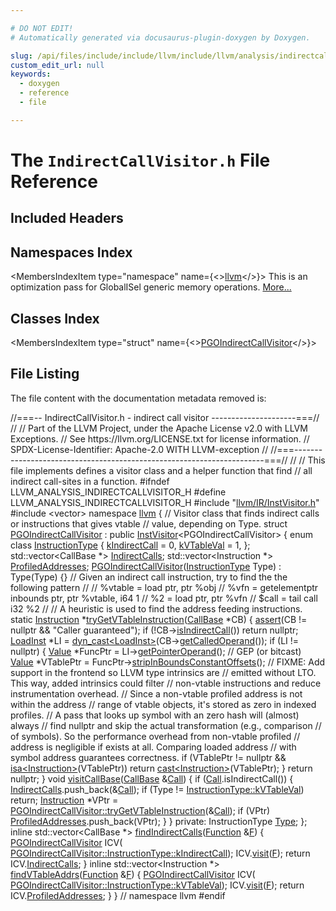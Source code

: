 ```yaml
---

# DO NOT EDIT!
# Automatically generated via docusaurus-plugin-doxygen by Doxygen.

slug: /api/files/include/include/llvm/include/llvm/analysis/indirectcallvisitor-h
custom_edit_url: null
keywords:
  - doxygen
  - reference
  - file

---
```





# The `IndirectCallVisitor.h` File Reference

<DoxygenPage pluginConfig={pluginConfig}>



## Included Headers

<IncludesList>
<IncludesListItem
  filePath="llvm/IR/InstVisitor.h"
  permalink="/docs/api/files/include/include/llvm/include/llvm/ir/instvisitor-h"
  isLocal="true" />
<IncludesListItem
  filePath="vector"
  permalink=""
  isLocal="false" />
</IncludesList>

## Namespaces Index

<MembersIndex>

<MembersIndexItem
  type="namespace"
  name={<><a href="/docs/api/namespaces/llvm">llvm</a></>}>
This is an optimization pass for GlobalISel generic memory operations. <a href="/docs/api/namespaces/llvm/#details">More...</a>
</MembersIndexItem>

</MembersIndex>

## Classes Index

<MembersIndex>

<MembersIndexItem
  type="struct"
  name={<><a href="/docs/api/structs/llvm/pgoindirectcallvisitor">PGOIndirectCallVisitor</a></>}>
</MembersIndexItem>

</MembersIndex>


## File Listing

The file content with the documentation metadata removed is:

<ProgramListing>

<Link id="l00001" /><CodeLine lineNumber="1"><Highlight kind="comment">//===-- IndirectCallVisitor.h - indirect call visitor ---------------------===//</Highlight><Highlight kind="normal"></Highlight></CodeLine>
<Link id="l00002" /><CodeLine lineNumber="2"><Highlight kind="normal"></Highlight><Highlight kind="comment">//</Highlight><Highlight kind="normal"></Highlight></CodeLine>
<Link id="l00003" /><CodeLine lineNumber="3"><Highlight kind="normal"></Highlight><Highlight kind="comment">// Part of the LLVM Project, under the Apache License v2.0 with LLVM Exceptions.</Highlight><Highlight kind="normal"></Highlight></CodeLine>
<Link id="l00004" /><CodeLine lineNumber="4"><Highlight kind="normal"></Highlight><Highlight kind="comment">// See https://llvm.org/LICENSE.txt for license information.</Highlight><Highlight kind="normal"></Highlight></CodeLine>
<Link id="l00005" /><CodeLine lineNumber="5"><Highlight kind="normal"></Highlight><Highlight kind="comment">// SPDX-License-Identifier: Apache-2.0 WITH LLVM-exception</Highlight><Highlight kind="normal"></Highlight></CodeLine>
<Link id="l00006" /><CodeLine lineNumber="6"><Highlight kind="normal"></Highlight><Highlight kind="comment">//</Highlight><Highlight kind="normal"></Highlight></CodeLine>
<Link id="l00007" /><CodeLine lineNumber="7"><Highlight kind="normal"></Highlight><Highlight kind="comment">//===----------------------------------------------------------------------===//</Highlight><Highlight kind="normal"></Highlight></CodeLine>
<Link id="l00008" /><CodeLine lineNumber="8"><Highlight kind="normal"></Highlight><Highlight kind="comment">//</Highlight><Highlight kind="normal"></Highlight></CodeLine>
<Link id="l00009" /><CodeLine lineNumber="9"><Highlight kind="normal"></Highlight><Highlight kind="comment">// This file implements defines a visitor class and a helper function that find</Highlight><Highlight kind="normal"></Highlight></CodeLine>
<Link id="l00010" /><CodeLine lineNumber="10"><Highlight kind="normal"></Highlight><Highlight kind="comment">// all indirect call-sites in a function.</Highlight><Highlight kind="normal"></Highlight></CodeLine>
<Link id="l00011" /><CodeLine lineNumber="11"><Highlight kind="normal"></Highlight></CodeLine>
<Link id="l00012" /><CodeLine lineNumber="12"><Highlight kind="normal"></Highlight><Highlight kind="preprocessor">#ifndef LLVM&#95;ANALYSIS&#95;INDIRECTCALLVISITOR&#95;H</Highlight><Highlight kind="normal"></Highlight></CodeLine>
<Link id="l00013" /><CodeLine lineNumber="13"><Highlight kind="normal"></Highlight><Highlight kind="preprocessor">#define LLVM&#95;ANALYSIS&#95;INDIRECTCALLVISITOR&#95;H</Highlight><Highlight kind="normal"></Highlight></CodeLine>
<Link id="l00014" /><CodeLine lineNumber="14"><Highlight kind="normal"></Highlight></CodeLine>
<Link id="l00015" /><CodeLine lineNumber="15"><Highlight kind="normal"></Highlight><Highlight kind="preprocessor">#include &quot;<a href="/docs/api/files/include/include/llvm/include/llvm/ir/instvisitor-h">llvm/IR/InstVisitor.h</a>&quot;</Highlight><Highlight kind="normal"></Highlight></CodeLine>
<Link id="l00016" /><CodeLine lineNumber="16"><Highlight kind="normal"></Highlight><Highlight kind="preprocessor">#include &lt;vector&gt;</Highlight><Highlight kind="normal"></Highlight></CodeLine>
<Link id="l00017" /><CodeLine lineNumber="17"><Highlight kind="normal"></Highlight></CodeLine>
<Link id="l00018" /><CodeLine lineNumber="18"><Highlight kind="normal"></Highlight><Highlight kind="keyword">namespace </Highlight><Highlight kind="normal"><a href="/docs/api/namespaces/llvm">llvm</a> &#123;</Highlight></CodeLine>
<Link id="l00019" /><CodeLine lineNumber="19"><Highlight kind="normal"></Highlight><Highlight kind="comment">// Visitor class that finds indirect calls or instructions that gives vtable</Highlight><Highlight kind="normal"></Highlight></CodeLine>
<Link id="l00020" /><CodeLine lineNumber="20"><Highlight kind="normal"></Highlight><Highlight kind="comment">// value, depending on Type.</Highlight><Highlight kind="normal"></Highlight></CodeLine>
<Link id="l00021" /><CodeLine lineNumber="21" lineLink="/docs/api/structs/llvm/pgoindirectcallvisitor"><Highlight kind="normal"></Highlight><Highlight kind="keyword">struct </Highlight><Highlight kind="normal"><a href="/docs/api/structs/llvm/pgoindirectcallvisitor/#a89e0810a89e92b3dc5cc160aa0ab3c7e">PGOIndirectCallVisitor</a> : </Highlight><Highlight kind="keyword">public</Highlight><Highlight kind="normal"> <a href="/docs/api/classes/llvm/instvisitor">InstVisitor</a>&lt;PGOIndirectCallVisitor&gt; &#123;</Highlight></CodeLine>
<Link id="l00022" /><CodeLine lineNumber="22" lineLink="/docs/api/structs/llvm/pgoindirectcallvisitor/#a1b01617366e39095f86210b17a1a8424"><Highlight kind="normal">  </Highlight><Highlight kind="keyword">enum class</Highlight><Highlight kind="normal"> <a href="/docs/api/structs/llvm/pgoindirectcallvisitor/#a1b01617366e39095f86210b17a1a8424">InstructionType</a> &#123;</Highlight></CodeLine>
<Link id="l00023" /><CodeLine lineNumber="23" lineLink="/docs/api/structs/llvm/pgoindirectcallvisitor/#a1b01617366e39095f86210b17a1a8424ade0376519bbee8b15b5cccfead8ead5f"><Highlight kind="normal">    <a href="/docs/api/structs/llvm/pgoindirectcallvisitor/#a1b01617366e39095f86210b17a1a8424ade0376519bbee8b15b5cccfead8ead5f">kIndirectCall</a> = 0,</Highlight></CodeLine>
<Link id="l00024" /><CodeLine lineNumber="24" lineLink="/docs/api/structs/llvm/pgoindirectcallvisitor/#a1b01617366e39095f86210b17a1a8424a75f1d873688b0e72f4f4bde8e96ec560"><Highlight kind="normal">    <a href="/docs/api/structs/llvm/pgoindirectcallvisitor/#a1b01617366e39095f86210b17a1a8424a75f1d873688b0e72f4f4bde8e96ec560">kVTableVal</a> = 1,</Highlight></CodeLine>
<Link id="l00025" /><CodeLine lineNumber="25"><Highlight kind="normal">  &#125;;</Highlight></CodeLine>
<Link id="l00026" /><CodeLine lineNumber="26" lineLink="/docs/api/structs/llvm/pgoindirectcallvisitor/#a4667486e007a0f20654f5e8e23d4dcc1"><Highlight kind="normal">  std::vector&lt;CallBase &#42;&gt; <a href="/docs/api/structs/llvm/pgoindirectcallvisitor/#a4667486e007a0f20654f5e8e23d4dcc1">IndirectCalls</a>;</Highlight></CodeLine>
<Link id="l00027" /><CodeLine lineNumber="27" lineLink="/docs/api/structs/llvm/pgoindirectcallvisitor/#aaea7a9b8cbd43a3307b49df4662ba59f"><Highlight kind="normal">  std::vector&lt;Instruction &#42;&gt; <a href="/docs/api/structs/llvm/pgoindirectcallvisitor/#aaea7a9b8cbd43a3307b49df4662ba59f">ProfiledAddresses</a>;</Highlight></CodeLine>
<Link id="l00028" /><CodeLine lineNumber="28" lineLink="/docs/api/structs/llvm/pgoindirectcallvisitor/#a89e0810a89e92b3dc5cc160aa0ab3c7e"><Highlight kind="normal">  <a href="/docs/api/structs/llvm/pgoindirectcallvisitor/#a89e0810a89e92b3dc5cc160aa0ab3c7e">PGOIndirectCallVisitor</a>(<a href="/docs/api/structs/llvm/pgoindirectcallvisitor/#a1b01617366e39095f86210b17a1a8424">InstructionType</a> Type) : Type(Type) &#123;&#125;</Highlight></CodeLine>
<Link id="l00029" /><CodeLine lineNumber="29"><Highlight kind="normal"></Highlight></CodeLine>
<Link id="l00030" /><CodeLine lineNumber="30"><Highlight kind="normal">  </Highlight><Highlight kind="comment">// Given an indirect call instruction, try to find the the following pattern</Highlight><Highlight kind="normal"></Highlight></CodeLine>
<Link id="l00031" /><CodeLine lineNumber="31"><Highlight kind="normal">  </Highlight><Highlight kind="comment">//</Highlight><Highlight kind="normal"></Highlight></CodeLine>
<Link id="l00032" /><CodeLine lineNumber="32"><Highlight kind="normal">  </Highlight><Highlight kind="comment">// %vtable = load ptr, ptr %obj</Highlight><Highlight kind="normal"></Highlight></CodeLine>
<Link id="l00033" /><CodeLine lineNumber="33"><Highlight kind="normal">  </Highlight><Highlight kind="comment">// %vfn = getelementptr inbounds ptr, ptr %vtable, i64 1</Highlight><Highlight kind="normal"></Highlight></CodeLine>
<Link id="l00034" /><CodeLine lineNumber="34"><Highlight kind="normal">  </Highlight><Highlight kind="comment">// %2 = load ptr, ptr %vfn</Highlight><Highlight kind="normal"></Highlight></CodeLine>
<Link id="l00035" /><CodeLine lineNumber="35"><Highlight kind="normal">  </Highlight><Highlight kind="comment">// $call = tail call i32 %2</Highlight><Highlight kind="normal"></Highlight></CodeLine>
<Link id="l00036" /><CodeLine lineNumber="36"><Highlight kind="normal">  </Highlight><Highlight kind="comment">//</Highlight><Highlight kind="normal"></Highlight></CodeLine>
<Link id="l00037" /><CodeLine lineNumber="37"><Highlight kind="normal">  </Highlight><Highlight kind="comment">// A heuristic is used to find the address feeding instructions.</Highlight><Highlight kind="normal"></Highlight></CodeLine>
<Link id="l00038" /><CodeLine lineNumber="38" lineLink="/docs/api/structs/llvm/pgoindirectcallvisitor/#aba025734aa83b5cacf35c35bd572ee0e"><Highlight kind="normal">  </Highlight><Highlight kind="keyword">static</Highlight><Highlight kind="normal"> <a href="/docs/api/classes/llvm/instruction">Instruction</a> &#42;<a href="/docs/api/structs/llvm/pgoindirectcallvisitor/#aba025734aa83b5cacf35c35bd572ee0e">tryGetVTableInstruction</a>(<a href="/docs/api/classes/llvm/callbase">CallBase</a> &#42;CB) &#123;</Highlight></CodeLine>
<Link id="l00039" /><CodeLine lineNumber="39"><Highlight kind="normal">    <a href="/docs/api/files/lib/lib/target/lib/target/amdgpu/silowercontrolflow-cpp/#a4868c5d81c5ccc98c47aeab6244346a0">assert</a>(CB != </Highlight><Highlight kind="keyword">nullptr</Highlight><Highlight kind="normal"> &amp;&amp; </Highlight><Highlight kind="stringliteral">&quot;Caller guaranteed&quot;</Highlight><Highlight kind="normal">);</Highlight></CodeLine>
<Link id="l00040" /><CodeLine lineNumber="40"><Highlight kind="normal">    </Highlight><Highlight kind="keywordflow">if</Highlight><Highlight kind="normal"> (!CB-&gt;<a href="/docs/api/classes/llvm/callbase/#a574efc7d85ff014d5f15e077f3c82e6b">isIndirectCall</a>())</Highlight></CodeLine>
<Link id="l00041" /><CodeLine lineNumber="41"><Highlight kind="normal">      </Highlight><Highlight kind="keywordflow">return</Highlight><Highlight kind="normal"> </Highlight><Highlight kind="keyword">nullptr</Highlight><Highlight kind="normal">;</Highlight></CodeLine>
<Link id="l00042" /><CodeLine lineNumber="42"><Highlight kind="normal"></Highlight></CodeLine>
<Link id="l00043" /><CodeLine lineNumber="43"><Highlight kind="normal">    <a href="/docs/api/classes/llvm/loadinst">LoadInst</a> &#42;LI = <a href="/docs/api/namespaces/llvm/#a22eeee01734061ac1b31ccd994c49eef">dyn&#95;cast&lt;LoadInst&gt;</a>(CB-&gt;<a href="/docs/api/classes/llvm/callbase/#a8d13199cbf4d080d3b5dcf330dad5d2c">getCalledOperand</a>());</Highlight></CodeLine>
<Link id="l00044" /><CodeLine lineNumber="44"><Highlight kind="normal">    </Highlight><Highlight kind="keywordflow">if</Highlight><Highlight kind="normal"> (LI != </Highlight><Highlight kind="keyword">nullptr</Highlight><Highlight kind="normal">) &#123;</Highlight></CodeLine>
<Link id="l00045" /><CodeLine lineNumber="45"><Highlight kind="normal">      <a href="/docs/api/classes/llvm/value">Value</a> &#42;FuncPtr = LI-&gt;<a href="/docs/api/classes/llvm/loadinst/#a2d1ff28d6923802e165905b8d1766e76">getPointerOperand</a>(); </Highlight><Highlight kind="comment">// GEP (or bitcast)</Highlight><Highlight kind="normal"></Highlight></CodeLine>
<Link id="l00046" /><CodeLine lineNumber="46"><Highlight kind="normal">      <a href="/docs/api/classes/llvm/value">Value</a> &#42;VTablePtr = FuncPtr-&gt;<a href="/docs/api/classes/llvm/value/#a3711f4a2446d9e9302ebfa2fb1180883">stripInBoundsConstantOffsets</a>();</Highlight></CodeLine>
<Link id="l00047" /><CodeLine lineNumber="47"><Highlight kind="normal">      </Highlight><Highlight kind="comment">// FIXME: Add support in the frontend so LLVM type intrinsics are</Highlight><Highlight kind="normal"></Highlight></CodeLine>
<Link id="l00048" /><CodeLine lineNumber="48"><Highlight kind="normal">      </Highlight><Highlight kind="comment">// emitted without LTO. This way, added intrinsics could filter</Highlight><Highlight kind="normal"></Highlight></CodeLine>
<Link id="l00049" /><CodeLine lineNumber="49"><Highlight kind="normal">      </Highlight><Highlight kind="comment">// non-vtable instructions and reduce instrumentation overhead.</Highlight><Highlight kind="normal"></Highlight></CodeLine>
<Link id="l00050" /><CodeLine lineNumber="50"><Highlight kind="normal">      </Highlight><Highlight kind="comment">// Since a non-vtable profiled address is not within the address</Highlight><Highlight kind="normal"></Highlight></CodeLine>
<Link id="l00051" /><CodeLine lineNumber="51"><Highlight kind="normal">      </Highlight><Highlight kind="comment">// range of vtable objects, it&#39;s stored as zero in indexed profiles.</Highlight><Highlight kind="normal"></Highlight></CodeLine>
<Link id="l00052" /><CodeLine lineNumber="52"><Highlight kind="normal">      </Highlight><Highlight kind="comment">// A pass that looks up symbol with an zero hash will (almost) always</Highlight><Highlight kind="normal"></Highlight></CodeLine>
<Link id="l00053" /><CodeLine lineNumber="53"><Highlight kind="normal">      </Highlight><Highlight kind="comment">// find nullptr and skip the actual transformation (e.g., comparison</Highlight><Highlight kind="normal"></Highlight></CodeLine>
<Link id="l00054" /><CodeLine lineNumber="54"><Highlight kind="normal">      </Highlight><Highlight kind="comment">// of symbols). So the performance overhead from non-vtable profiled</Highlight><Highlight kind="normal"></Highlight></CodeLine>
<Link id="l00055" /><CodeLine lineNumber="55"><Highlight kind="normal">      </Highlight><Highlight kind="comment">// address is negligible if exists at all. Comparing loaded address</Highlight><Highlight kind="normal"></Highlight></CodeLine>
<Link id="l00056" /><CodeLine lineNumber="56"><Highlight kind="normal">      </Highlight><Highlight kind="comment">// with symbol address guarantees correctness.</Highlight><Highlight kind="normal"></Highlight></CodeLine>
<Link id="l00057" /><CodeLine lineNumber="57"><Highlight kind="normal">      </Highlight><Highlight kind="keywordflow">if</Highlight><Highlight kind="normal"> (VTablePtr != </Highlight><Highlight kind="keyword">nullptr</Highlight><Highlight kind="normal"> &amp;&amp; <a href="/docs/api/namespaces/llvm/#a92ca992e52dddc420f4b069cae06dfbe">isa&lt;Instruction&gt;</a>(VTablePtr))</Highlight></CodeLine>
<Link id="l00058" /><CodeLine lineNumber="58"><Highlight kind="normal">        </Highlight><Highlight kind="keywordflow">return</Highlight><Highlight kind="normal"> <a href="/docs/api/namespaces/llvm/#ac4fc845f5ed92de63cd4474f128f5fc5">cast&lt;Instruction&gt;</a>(VTablePtr);</Highlight></CodeLine>
<Link id="l00059" /><CodeLine lineNumber="59"><Highlight kind="normal">    &#125;</Highlight></CodeLine>
<Link id="l00060" /><CodeLine lineNumber="60"><Highlight kind="normal">    </Highlight><Highlight kind="keywordflow">return</Highlight><Highlight kind="normal"> </Highlight><Highlight kind="keyword">nullptr</Highlight><Highlight kind="normal">;</Highlight></CodeLine>
<Link id="l00061" /><CodeLine lineNumber="61"><Highlight kind="normal">  &#125;</Highlight></CodeLine>
<Link id="l00062" /><CodeLine lineNumber="62"><Highlight kind="normal"></Highlight></CodeLine>
<Link id="l00063" /><CodeLine lineNumber="63" lineLink="/docs/api/structs/llvm/pgoindirectcallvisitor/#afa86534586fe217fde186eea41e5e5cc"><Highlight kind="normal">  </Highlight><Highlight kind="keywordtype">void</Highlight><Highlight kind="normal"> <a href="/docs/api/structs/llvm/pgoindirectcallvisitor/#afa86534586fe217fde186eea41e5e5cc">visitCallBase</a>(<a href="/docs/api/classes/llvm/callbase">CallBase</a> &amp;<a href="/docs/api/groups/arcopt/#ga9c9cf6ad55eb23d77d083a184e416c09">Call</a>) &#123;</Highlight></CodeLine>
<Link id="l00064" /><CodeLine lineNumber="64"><Highlight kind="normal">    </Highlight><Highlight kind="keywordflow">if</Highlight><Highlight kind="normal"> (<a href="/docs/api/groups/arcopt/#ga9c9cf6ad55eb23d77d083a184e416c09">Call</a>.isIndirectCall()) &#123;</Highlight></CodeLine>
<Link id="l00065" /><CodeLine lineNumber="65"><Highlight kind="normal">      <a href="/docs/api/structs/llvm/pgoindirectcallvisitor/#a4667486e007a0f20654f5e8e23d4dcc1">IndirectCalls</a>.push&#95;back(&amp;<a href="/docs/api/groups/arcopt/#ga9c9cf6ad55eb23d77d083a184e416c09">Call</a>);</Highlight></CodeLine>
<Link id="l00066" /><CodeLine lineNumber="66"><Highlight kind="normal"></Highlight></CodeLine>
<Link id="l00067" /><CodeLine lineNumber="67"><Highlight kind="normal">      </Highlight><Highlight kind="keywordflow">if</Highlight><Highlight kind="normal"> (Type != <a href="/docs/api/structs/llvm/pgoindirectcallvisitor/#a1b01617366e39095f86210b17a1a8424a75f1d873688b0e72f4f4bde8e96ec560">InstructionType::kVTableVal</a>)</Highlight></CodeLine>
<Link id="l00068" /><CodeLine lineNumber="68"><Highlight kind="normal">        </Highlight><Highlight kind="keywordflow">return</Highlight><Highlight kind="normal">;</Highlight></CodeLine>
<Link id="l00069" /><CodeLine lineNumber="69"><Highlight kind="normal"></Highlight></CodeLine>
<Link id="l00070" /><CodeLine lineNumber="70"><Highlight kind="normal">      <a href="/docs/api/classes/llvm/instruction">Instruction</a> &#42;VPtr =</Highlight></CodeLine>
<Link id="l00071" /><CodeLine lineNumber="71"><Highlight kind="normal">          <a href="/docs/api/structs/llvm/pgoindirectcallvisitor/#aba025734aa83b5cacf35c35bd572ee0e">PGOIndirectCallVisitor::tryGetVTableInstruction</a>(&amp;<a href="/docs/api/groups/arcopt/#ga9c9cf6ad55eb23d77d083a184e416c09">Call</a>);</Highlight></CodeLine>
<Link id="l00072" /><CodeLine lineNumber="72"><Highlight kind="normal">      </Highlight><Highlight kind="keywordflow">if</Highlight><Highlight kind="normal"> (VPtr)</Highlight></CodeLine>
<Link id="l00073" /><CodeLine lineNumber="73"><Highlight kind="normal">        <a href="/docs/api/structs/llvm/pgoindirectcallvisitor/#aaea7a9b8cbd43a3307b49df4662ba59f">ProfiledAddresses</a>.push&#95;back(VPtr);</Highlight></CodeLine>
<Link id="l00074" /><CodeLine lineNumber="74"><Highlight kind="normal">    &#125;</Highlight></CodeLine>
<Link id="l00075" /><CodeLine lineNumber="75"><Highlight kind="normal">  &#125;</Highlight></CodeLine>
<Link id="l00076" /><CodeLine lineNumber="76"><Highlight kind="normal"></Highlight></CodeLine>
<Link id="l00077" /><CodeLine lineNumber="77"><Highlight kind="normal"></Highlight><Highlight kind="keyword">private</Highlight><Highlight kind="normal">:</Highlight></CodeLine>
<Link id="l00078" /><CodeLine lineNumber="78"><Highlight kind="normal">  InstructionType <a href="/docs/api/classes/llvm/type">Type</a>;</Highlight></CodeLine>
<Link id="l00079" /><CodeLine lineNumber="79"><Highlight kind="normal">&#125;;</Highlight></CodeLine>
<Link id="l00080" /><CodeLine lineNumber="80"><Highlight kind="normal"></Highlight></CodeLine>
<Link id="l00081" /><CodeLine lineNumber="81" lineLink="/docs/api/namespaces/llvm/#a176c662ef638785a96bf45d8c269b471"><Highlight kind="normal"></Highlight><Highlight kind="keyword">inline</Highlight><Highlight kind="normal"> std::vector&lt;CallBase &#42;&gt; <a href="/docs/api/namespaces/llvm/#a176c662ef638785a96bf45d8c269b471">findIndirectCalls</a>(<a href="/docs/api/classes/llvm/function">Function</a> &amp;<a href="/docs/api/files/lib/lib/support/md5-cpp/#a96d73bbd7af15cb1fc38c3f4a3bd82e9">F</a>) &#123;</Highlight></CodeLine>
<Link id="l00082" /><CodeLine lineNumber="82"><Highlight kind="normal">  <a href="/docs/api/structs/llvm/pgoindirectcallvisitor">PGOIndirectCallVisitor</a> ICV(</Highlight></CodeLine>
<Link id="l00083" /><CodeLine lineNumber="83"><Highlight kind="normal">      <a href="/docs/api/structs/llvm/pgoindirectcallvisitor/#a1b01617366e39095f86210b17a1a8424ade0376519bbee8b15b5cccfead8ead5f">PGOIndirectCallVisitor::InstructionType::kIndirectCall</a>);</Highlight></CodeLine>
<Link id="l00084" /><CodeLine lineNumber="84"><Highlight kind="normal">  ICV.<a href="/docs/api/classes/llvm/instvisitor/#a6352e72d11377a9c62f24434ae869bf0">visit</a>(<a href="/docs/api/files/lib/lib/support/md5-cpp/#a96d73bbd7af15cb1fc38c3f4a3bd82e9">F</a>);</Highlight></CodeLine>
<Link id="l00085" /><CodeLine lineNumber="85"><Highlight kind="normal">  </Highlight><Highlight kind="keywordflow">return</Highlight><Highlight kind="normal"> ICV.<a href="/docs/api/structs/llvm/pgoindirectcallvisitor/#a4667486e007a0f20654f5e8e23d4dcc1">IndirectCalls</a>;</Highlight></CodeLine>
<Link id="l00086" /><CodeLine lineNumber="86"><Highlight kind="normal">&#125;</Highlight></CodeLine>
<Link id="l00087" /><CodeLine lineNumber="87"><Highlight kind="normal"></Highlight></CodeLine>
<Link id="l00088" /><CodeLine lineNumber="88" lineLink="/docs/api/namespaces/llvm/#abeedae71cf0cc7b944516eb98738b488"><Highlight kind="normal"></Highlight><Highlight kind="keyword">inline</Highlight><Highlight kind="normal"> std::vector&lt;Instruction &#42;&gt; <a href="/docs/api/namespaces/llvm/#abeedae71cf0cc7b944516eb98738b488">findVTableAddrs</a>(<a href="/docs/api/classes/llvm/function">Function</a> &amp;<a href="/docs/api/files/lib/lib/support/md5-cpp/#a96d73bbd7af15cb1fc38c3f4a3bd82e9">F</a>) &#123;</Highlight></CodeLine>
<Link id="l00089" /><CodeLine lineNumber="89"><Highlight kind="normal">  <a href="/docs/api/structs/llvm/pgoindirectcallvisitor">PGOIndirectCallVisitor</a> ICV(</Highlight></CodeLine>
<Link id="l00090" /><CodeLine lineNumber="90"><Highlight kind="normal">      <a href="/docs/api/structs/llvm/pgoindirectcallvisitor/#a1b01617366e39095f86210b17a1a8424a75f1d873688b0e72f4f4bde8e96ec560">PGOIndirectCallVisitor::InstructionType::kVTableVal</a>);</Highlight></CodeLine>
<Link id="l00091" /><CodeLine lineNumber="91"><Highlight kind="normal">  ICV.<a href="/docs/api/classes/llvm/instvisitor/#a6352e72d11377a9c62f24434ae869bf0">visit</a>(<a href="/docs/api/files/lib/lib/support/md5-cpp/#a96d73bbd7af15cb1fc38c3f4a3bd82e9">F</a>);</Highlight></CodeLine>
<Link id="l00092" /><CodeLine lineNumber="92"><Highlight kind="normal">  </Highlight><Highlight kind="keywordflow">return</Highlight><Highlight kind="normal"> ICV.<a href="/docs/api/structs/llvm/pgoindirectcallvisitor/#aaea7a9b8cbd43a3307b49df4662ba59f">ProfiledAddresses</a>;</Highlight></CodeLine>
<Link id="l00093" /><CodeLine lineNumber="93"><Highlight kind="normal">&#125;</Highlight></CodeLine>
<Link id="l00094" /><CodeLine lineNumber="94"><Highlight kind="normal"></Highlight></CodeLine>
<Link id="l00095" /><CodeLine lineNumber="95"><Highlight kind="normal">&#125; </Highlight><Highlight kind="comment">// namespace llvm</Highlight><Highlight kind="normal"></Highlight></CodeLine>
<Link id="l00096" /><CodeLine lineNumber="96"><Highlight kind="normal"></Highlight></CodeLine>
<Link id="l00097" /><CodeLine lineNumber="97"><Highlight kind="normal"></Highlight><Highlight kind="preprocessor">#endif</Highlight></CodeLine>

</ProgramListing>

</DoxygenPage>
